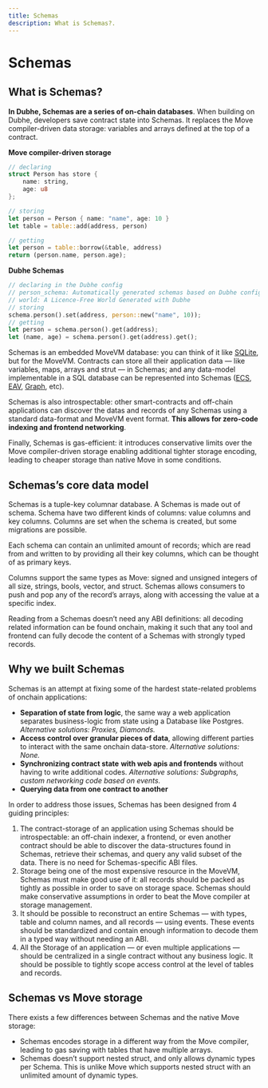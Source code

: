 ```yaml
---
title: Schemas
description: What is Schemas?.
---
```


# Schemas

## What is Schemas?

**In Dubhe, Schemas are a series of on-chain databases**. When building on Dubhe, developers save contract state into Schemas. It replaces the Move compiler-driven data storage: variables and arrays defined at the top of a contract.

**Move compiler-driven storage**

```rust
// declaring
struct Person has store {
    name: string,
    age: u8
};

// storing
let person = Person { name: "name", age: 10 }
let table = table::add(address, person)

// getting
let person = table::borrow(&table, address)
return (person.name, person.age);
```

**Dubhe Schemas**

```rust
// declaring in the Dubhe config
// person_schema: Automatically generated schemas based on Dubhe config
// world: A Licence-Free World Generated with Dubhe
// storing
schema.person().set(address, person::new("name", 10));
// getting
let person = schema.person().get(address);
let (name, age) = schema.person().get(address).get();
```

Schemas is an embedded MoveVM database: you can think of it like [SQLite](https://www.sqlite.org/index.html), but for the MoveVM. Contracts can store all their application data — like variables, maps, arrays and strut — in Schemas; and any data-model implementable in a SQL database can be represented into Schemas ([ECS](https://en.wikipedia.org/wiki/Entity_schema_system), [EAV](https://en.wikipedia.org/wiki/Entity–attribute–value_model), [Graph](<https://en.wikipedia.org/wiki/Graph_(abstract_data_type)>), etc).

Schemas is also introspectable: other smart-contracts and off-chain applications can discover the datas and records of any Schemas using a standard data-format and MoveVM event format. **This allows for zero-code indexing and frontend networking**.

Finally, Schemas is gas-efficient: it introduces conservative limits over the Move compiler-driven storage enabling additional tighter storage encoding, leading to cheaper storage than native Move in some conditions.

## Schemas’s core data model

Schemas is a tuple-key columnar database. A Schemas is made out of schema. Schema have two different kinds of columns: value columns and key columns. Columns are set when the schema is created, but some migrations are possible.

Each schema can contain an unlimited amount of records; which are read from and written to by providing all their key columns, which can be thought of as primary keys.

Columns support the same types as Move: signed and unsigned integers of all size, strings, bools, vector, and struct. Schemas allows consumers to push and pop any of the record’s arrays, along with accessing the value at a specific index.

Reading from a Schemas doesn’t need any ABI definitions: all decoding related information can be found onchain, making it such that any tool and frontend can fully decode the content of a Schemas with strongly typed records.

## Why we built Schemas

Schemas is an attempt at fixing some of the hardest state-related problems of onchain applications:

- **Separation of state from logic**, the same way a web application separates business-logic from state using a Database like Postgres. _Alternative solutions: Proxies, Diamonds._
- **Access control over granular pieces of data**, allowing different parties to interact with the same onchain data-store. _Alternative solutions: None._
- **Synchronizing contract state** **with web apis and frontends** without having to write additional codes. _Alternative solutions: Subgraphs, custom networking code based on events._
- **Querying data from one contract to another**

In order to address those issues, Schemas has been designed from 4 guiding principles:

1. The contract-storage of an application using Schemas should be introspectable: an off-chain indexer, a frontend, or even another contract should be able to discover the data-structures found in Schemas, retrieve their schemas, and query any valid subset of the data. There is no need for Schemas-specific ABI files.
2. Storage being one of the most expensive resource in the MoveVM, Schemas must make good use of it: all records should be packed as tightly as possible in order to save on storage space. Schemas should make conservative assumptions in order to beat the Move compiler at storage management.
3. It should be possible to reconstruct an entire Schemas — with types, table and column names, and all records — using events. These events should be standardized and contain enough information to decode them in a typed way without needing an ABI.
4. All the Storage of an application — or even multiple applications — should be centralized in a single contract without any business logic. It should be possible to tightly scope access control at the level of tables and records.

## Schemas vs Move storage

There exists a few differences between Schemas and the native Move storage:

- Schemas encodes storage in a different way from the Move compiler, leading to gas saving with tables that have multiple arrays.
- Schemas doesn’t support nested struct, and only allows dynamic types per Schema. This is unlike Move which supports nested struct with an unlimited amount of dynamic types.
